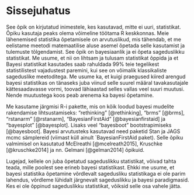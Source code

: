 
# Sissejuhatus {#intro}

See õpik on kirjutatud inimestele, kes kasutavad, mitte ei uuri, statistikat. 
Õpiku kasutaja peaks olema võimeline töötama R keskkonnas. 
Meie lähenemised statistika õpetamisele on arvutuslikud, mis tähendab, et me eelistame meetodi matemaatilise aluse asemel õpetada selle kasutamist ja tulemuste tõlgendamist. 
See õpik on bayesiaanlik ja ei õpeta sageduslikku statistikat. 
Me usume, et nii on lihtsam ja tulusam statistikat õppida ja et Bayesi statistikat kasutades saab rahuldada 99% teie tegelikest statistilistest vajadustest paremini, kui see on võimalik klassikaliste sageduslike meetoditega. 
Me usume ka, et kuigi praegused kiired arengud bayesi statistikas on tänaseks juba viinud selle suurel määral tavakasutajale kättesaadavasse vormi, toovad lähiaastad selles vallas veel suuri muutusi. 
Nende muutustega koos peab arenema ka bayesi õpetamine. 

Me kasutame järgmisi R-i pakette, mis on kõik loodud bayesi mudelite rakendamise lihtsustamiseks: "rethinking" [@rethinking], "brms" [@brms], "rstanarm" [@rstanarm], "BayesianFirstAid" [@bayesianfirstaid] ja "bayesplot" [@bayesplot]. 
Lisaks veel "bayesboot" bootstrapimiseks [@bayesboot]. 
Bayesi arvutusteks kasutavad need paketid Stan ja JAGS mcmc sämplereid (viimast küll ainult `BayesianFirstAid paket). 
Selle õpiku valmimisel on kasutatud McElreathi [@mcelreath2015], Kruschke [@kruschke2014] ja nn. Gelmani [@gelman2014] õpikuid.

Lugejad, kellele on juba õpetatud sageduslikku statistikat, võivad tahta teada, mille poolest see erineb bayesi statistikast. 
Ehkki me usume, et bayesi statistika õpetamine võrdlevalt sagedusliku statistikaga ei ole parim lahendus, võrdleme lühidalt järgnevalt sageduslikku ja bayesi paradigmasid. 
Kes ei ole õppinud sageduslikku statistikat, võiksid selle osa vahele jätta.
